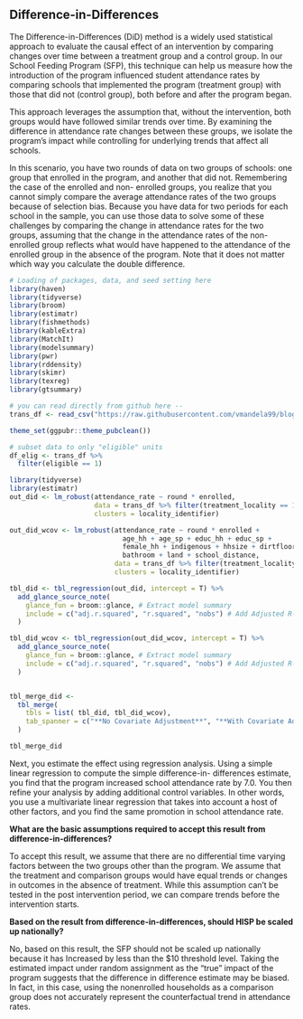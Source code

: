 
## Difference-in-Differences

The Difference-in-Differences (DiD) method is a widely used statistical approach to evaluate the causal effect of an intervention by comparing changes over time between a treatment group and a control group. In our School Feeding Program (SFP), this technique can help us measure how the introduction of the program influenced student attendance rates by comparing schools that implemented the program (treatment group) with those that did not (control group), both before and after the program began.

This approach leverages the assumption that, without the intervention, both groups would have followed similar trends over time. By examining the difference in attendance rate changes between these groups, we isolate the program’s impact while controlling for underlying trends that affect all schools.

In this scenario, you have two rounds of data on two groups of schools: one group that enrolled in the program, and another that did not. Remembering the case of the enrolled and non- enrolled groups, you realize that you cannot simply compare the average attendance rates of the two groups because of selection bias. Because you have data for two periods for each school in the sample, you can use those data to solve some of these challenges by comparing the change in attendance rates for the two groups, assuming that the change in the attendance rates of the non-enrolled group reflects what would have happened to the attendance of the enrolled group in the absence of the program. Note that it does not matter which way you calculate the double difference.

```r
# Loading of packages, data, and seed setting here
library(haven)
library(tidyverse)
library(broom)
library(estimatr)
library(fishmethods)
library(kableExtra)
library(MatchIt)
library(modelsummary)
library(pwr)
library(rddensity)
library(skimr)
library(texreg)
library(gtsummary)

# you can read directly from github here --
trans_df <- read_csv("https://raw.githubusercontent.com/vmandela99/blog_vickman/refs/heads/main/posts/M%26E_01_School_Feeding_Causal_inference_%26_Counterfactuals/school_feeding.csv")

theme_set(ggpubr::theme_pubclean())

# subset data to only "eligible" units
df_elig <- trans_df %>%
  filter(eligible == 1)
```



```r
library(tidyverse)
library(estimatr)
out_did <- lm_robust(attendance_rate ~ round * enrolled, 
                     data = trans_df %>% filter(treatment_locality == 1),
                     clusters = locality_identifier)

out_did_wcov <- lm_robust(attendance_rate ~ round * enrolled +
                            age_hh + age_sp + educ_hh + educ_sp + 
                            female_hh + indigenous + hhsize + dirtfloor + 
                            bathroom + land + school_distance, 
                          data = trans_df %>% filter(treatment_locality == 1),
                          clusters = locality_identifier)

tbl_did <- tbl_regression(out_did, intercept = T) %>% 
  add_glance_source_note(
    glance_fun = broom::glance, # Extract model summary
    include = c("adj.r.squared", "r.squared", "nobs") # Add Adjusted R-squared
  )

tbl_did_wcov <- tbl_regression(out_did_wcov, intercept = T) %>% 
  add_glance_source_note(
    glance_fun = broom::glance, # Extract model summary
    include = c("adj.r.squared", "r.squared", "nobs") # Add Adjusted R-squared
  )


tbl_merge_did <-
  tbl_merge(
    tbls = list( tbl_did, tbl_did_wcov),
    tab_spanner = c("**No Covariate Adjustment**", "**With Covariate Adjustment**")
  )

tbl_merge_did

```

Next, you estimate the effect using regression analysis. Using a simple linear regression to compute the simple difference-in- differences estimate, you find that the program increased school attendance rate by 7.0. You then refine your analysis by adding additional control variables. In other words, you use a multivariate linear regression that takes into account a host of other factors, and you find the same promotion in school attendance rate.

**What are the basic assumptions required to accept this result from difference-in-differences?**

To accept this result, we assume that there are no differential time varying factors between the two groups other than the program. We assume that the treatment and comparison groups would have equal trends or changes in outcomes in the absence of treatment. While this assumption can’t be tested in the post intervention period, we can compare trends before the intervention starts.

**Based on the result from difference-in-differences, should HISP be scaled up nationally?**

No, based on this result, the SFP should not be scaled up nationally because it has Increased by less than the \$10 threshold level. Taking the estimated impact under random assignment as the “true” impact of the program suggests that the difference in difference estimate may be biased. In fact, in this case, using the nonenrolled households as a comparison group does not accurately represent the counterfactual trend in attendance rates.
